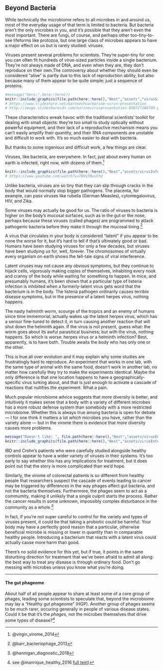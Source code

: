 ## Beyond Bacteria 


While technically the microbiome refers to all microbes in and around us, most of the everyday usage of that term is limited to bacteria. But bacteria aren’t the only microbes in you, and it’s possible that they aren’t even the most important. There are fungi, of course, and perhaps other too-tiny-to-see lifeforms like protozoa, but one large class of microbes appears to have a major effect on us but is rarely studied: viruses.

Viruses present several problems for scientists. They’re super-tiny for one: you can often fit hundreds of virus-sized particles inside a single bacterium. They’re not always made of DNA, and even when they are, they don’t reproduce on their own.The controversy about whether they should even be considered “alive” is partly due to this lack of reproduction ability, but also because many of them appear to be quite simple: just a sequence of proteins. 


```r

#message("here:",here::here())
knitr::include_graphics(file.path(here::here(),"Next","assets","virusSizeAndStructure.jpg"))
# https://www.slideshare.net/marneechua/marine-virus-presentation
# http://image.slidesharecdn.com/marineviruspresentation-090727100709-phpapp02/95/marine-virus-presentation-3-728.jpg?cb=1248689251
```

These characteristics wreak havoc with the traditional scientists’ toolkit for dealing with small objects: they’re too small to study optically without powerful equipment, and their lack of a reproductive mechanism means you can’t easily amplify their quantity, and their RNA components are unstable and difficult to work with. It’s so much easier to deal with bacteria.

But thanks to some ingenious and difficult work, a few things are clear.

Viruses, like bacteria, are everywhere. In fact, just about every human on earth is infected, right now, with dozens of them.^[@virgin_virome_2014]


```r
knitr::include_graphics(file.path(here::here(),"Next","assets/virusInfectEveryone.jpg"))
# https://www.youtube.com/watch?v=TRVxTBuvChU
```

Unlike bacteria, viruses are so tiny that they can slip through cracks in the body that would normally stop bigger pathogens. The placenta, for example, can pass viruses like rubella (German Measles), cytomegalovirus, HIV, and Zika. 

Some viruses may actually be good for us. The ratio of viruses to bacteria is higher on the body's mucosal surfaces, such as in the gut or the nose, perhaps because these viruses (called phages) are programmed to attack pathogenic bacteria before they make it through the mucosal lining.^[@barr_bacteriophage_2013]

A virus that circulates in your body is considered "latent" if you appear to be none the worse for it, but it’s hard to tell if that’s ultimately good or bad. Humans have been studying viruses for only a few decades, but viruses have been studying *us* for, well, forever. The chromosomes of virtually every organism on earth shows the tell-tale signs of viral interference.

Latent viruses may not cause any obvious symptoms, but they continue to hijack cells, vigorously making copies of themselves, inhabiting every nook and cranny of the body while waiting for something to happen. In mice, and presumably humans, it’s been shown that a particular type of listeria infection is inhibited when a formerly-latent virus gets word that the bacterium is in the body. The listeria pathogen ordinarily causes terrible disease symptoms, but in the presence of a latent herpes virus, nothing happens.

The nasty helminth worm, scourge of the tropics and an enemy of humans since time immemorial, actually wakes up the latent herpes virus, which has a sensor fine-tuned to detect it, in turn causing another reaction that will shut down the helminth again. If the virus is not present, guess what: the worm goes about its awful parasitical business; but with the virus, nothing happens. So which is worse: herpes virus or a helminth infection? Best, apparently, is to have both. Trouble awaits the body who has only one or the other.

This is true all over evolution and it may explain why some studies are frustratingly hard to reproduce. An experiment that works in one lab, with the same type of animal with the same food, doesn’t work in another lab, no matter how carefully they try to make the experiments identical. Maybe the only difference is that one location happens to have a geographically-specific virus lurking about, and that is just enough to activate a cascade of reactions that nullifies the experiment. What a pain.

Much popular microbiome advice suggests that *more* diversity is better, and intuitively it makes sense that a body with a variety of different microbes has a more robust defense system than somebody with a more restricted microbiome. Whether this is always true among bacteria is open for debate — I for one think it matters a lot *which* microbes you have, rather than the variety alone — but in the virome there is evidence that *more* diversity causes more problems.


```r
message("Doesn't like: ", file.path(here::here(),"Next","assets/virusEnteric.jpg"))
knitr::include_graphics(file.path(here::here(),"Next","assets/virusEnteric.jpg"))
```

IBD and Crohn’s patients who were carefully studied alongside healthy controls appear to have a wider variety of viruses in their systems. It’s too early to say whether this has any implications for treatment, but it does point out that the story is more complicated than we’d hope.

Similarly, the virome of colorectal patients is so different from healthy people that researchers suspect the cascade of events leading to cancer may be triggered by differences in the way phages affect gut bacteria, and not the bacteria themselves. Furthermore, the phages seem to act as a commumity, making it unlikely that a single culprit starts the process. Rather the cancer results in some unknown, impossibly complex disturbance in the community as a whole.^[@hannigan_diagnostic_2018]

In fact, if you’re not super careful to control for the variety and types of viruses present, it could be that taking a probiotic could be harmful. Your body may have a perfectly good reason that a particular, otherwise beneficial microbe is missing or lower in quantity than in comparable healthy people. Introducing a bacterium that reacts with a latent virus could actually cause more harm than good.

There’s no solid evidence for this yet, but if true, it points in the same disturbing direction for treatment that we’ve been afraid to admit all along: the best way to treat any disease is through ordinary food. Don’t go messing with microbes unless you know what you’re doing.

---

#### The gut phageome

About half of all people appear to share at least some of a core group of phages, leading some scientists to speculate that, beyond the microbiome may lay a "Healthy gut phageome" (HGP). Another group of phages seems to be much rarer, occuring generally in people of various disease states. Could it be that it's the *phages*, not the microbes themselves that drive some types of disease?^[see @manrique_healthy_2016 [full text](http://www.pnas.org/content/113/37/10400.abstract ))]




